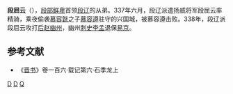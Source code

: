 '''段屈云'''（{{bd|?||?||}}），[[段部鲜卑|段部鲜卑]]首领[[段辽|段辽]]的从弟。337年六月，段辽派遣扬威将军段屈云率精骑，乘夜偷袭[[慕容皝|慕容皝]]之子[[慕容遵|慕容遵]]驻守的兴国城，被慕容遵击败。338年，段辽派段屈云攻打[[后赵|后赵]][[幽州|幽州]]，幽州[[刺史|刺史]][[李孟|李孟]]退保[[易京|易京]]。

==参考文献==
*《[[晋书|晋书]]》卷一百六·载记第六·石季龙上

[[Category:五胡十六国人物|D]]
[[Category:鲜卑人|D]]
[[Category:段姓|Q]]